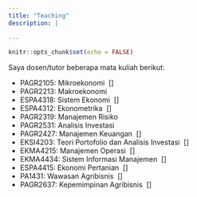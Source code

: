 ```yaml
---
title: "Teaching"
description: |
  
---
```


```r
knitr::opts_chunk$set(echo = FALSE)
```

Saya dosen/tutor beberapa mata kuliah berikut:

- PAGR2105: Mikroekonomi&nbsp; [<a href="https://bangtedy.github.io/mikroekonomi/"><i class="fas fa-globe" style="color:blue"></i></a>]
- PAGR2213: Makroekonomi
- ESPA4318: Sistem Ekonomi&nbsp; [<a href="https://bangtedy.github.io/sistemekonomi/"><i class="fas fa-globe" style="color:blue"></i></a>]
- ESPA4312: Ekonometrika&nbsp; [<a href="https://bangtedy.github.io/ekonometrika/"><i class="fas fa-globe" style="color:blue"></i></a>]
- PAGR2319: Manajemen Risiko
- PAGR2531: Analisis Investasi
- PAGR2427: Manajemen Keuangan&nbsp; [<a href="https://bangtedy.github.io/menkeu/"><i class="fas fa-globe" style="color:blue"></i></a>]
- EKSI4203: Teori Portofolio dan Analisis Investasi&nbsp; [<a href="https://bangtedy.github.io/porto/"><i class="fas fa-globe" style="color:blue"></i></a>]
- EKMA4215: Manajemen Operasi&nbsp; [<a href="https://bangtedy.github.io/mop/"><i class="fas fa-globe" style="color:blue"></i></a>]
- EKMA4434: Sistem Informasi Manajemen&nbsp; [<a href="https://bangtedy.github.io/sim/"><i class="fas fa-globe" style="color:blue"></i></a>]
- ESPA4415: Ekonomi Pertanian&nbsp; [<a href="https://bangtedy.github.io/etan/"><i class="fas fa-globe" style="color:blue"></i></a>]
- PA1431: Wawasan Agribisnis&nbsp; [<a href="https://bangtedy.github.io/wabis/"><i class="fas fa-globe" style="color:blue"></i></a>]
- PAGR2637: Kepemimpinan Agribisnis&nbsp; [<a href="https://bangtedy.github.io/pimagri/"><i class="fas fa-globe" style="color:blue"></i></a>]

<div class="fa-1x">
  <i class="fas fa-cog fa-spin"></i>
</div>
